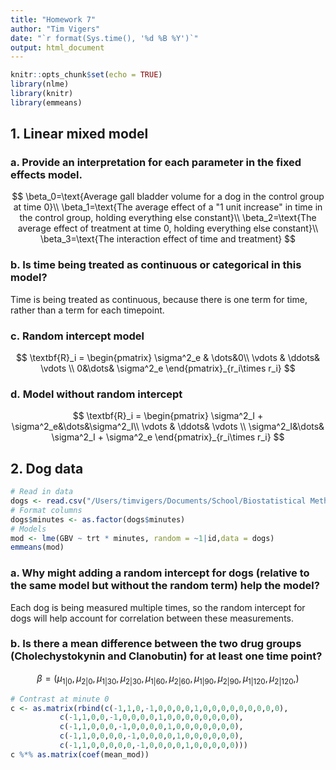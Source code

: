 ```yaml
---
title: "Homework 7"
author: "Tim Vigers"
date: "`r format(Sys.time(), '%d %B %Y')`"
output: html_document
---
```


```r
knitr::opts_chunk$set(echo = TRUE)
library(nlme)
library(knitr)
library(emmeans)
```

## 1. Linear mixed model

### a. Provide an interpretation for each parameter in the fixed effects model.

$$
\beta_0=\text{Average gall bladder volume for a dog in the control group at time 0}\\
\beta_1=\text{The average effect of a "1 unit increase" in time in the control group, holding everything else constant}\\
\beta_2=\text{The average effect of treatment at time 0, holding everything else constant}\\
\beta_3=\text{The interaction effect of time and treatment}
$$

### b. Is time being treated as continuous or categorical in this model?

Time is being treated as continuous, because there is one term for time, rather than a term for each timepoint. 

### c. Random intercept model
$$
\textbf{R}_i = \begin{pmatrix}
\sigma^2_e & \dots&0\\
\vdots & \ddots& \vdots \\
0&\dots& \sigma^2_e
\end{pmatrix}_{r_i\times r_i}
$$

### d. Model without random intercept
$$
\textbf{R}_i = \begin{pmatrix}
\sigma^2_I + \sigma^2_e&\dots&\sigma^2_I\\
\vdots & \ddots& \vdots \\
\sigma^2_I&\dots& \sigma^2_I + \sigma^2_e
\end{pmatrix}_{r_i\times r_i}
$$

## 2. Dog data

```r
# Read in data
dogs <- read.csv("/Users/timvigers/Documents/School/Biostatistical Methods 2/Homeworks/Homework 7/dogdata_long.csv")
# Format columns
dogs$minutes <- as.factor(dogs$minutes)
# Models
mod <- lme(GBV ~ trt * minutes, random = ~1|id,data = dogs)
emmeans(mod)
```

### a. Why might adding a random intercept for dogs (relative to the same model but without the random term) help the model?

Each dog is being measured multiple times, so the random intercept for dogs will help account for correlation between these measurements. 

### b. Is there a mean difference between the two drug groups (Cholechystokynin and Clanobutin) for at least one time point?

$$
\beta = (\mu_{1|0},\mu_{2|0},\mu_{1|30},\mu_{2|30},\mu_{1|60},\mu_{2|60},\mu_{1|90},\mu_{2|90},\mu_{1|120},\mu_{2|120},)
$$

```r
# Contrast at minute 0
c <- as.matrix(rbind(c(-1,1,0,-1,0,0,0,0,1,0,0,0,0,0,0,0,0,0), 
           c(-1,1,0,0,-1,0,0,0,0,1,0,0,0,0,0,0,0,0),
           c(-1,1,0,0,0,-1,0,0,0,0,1,0,0,0,0,0,0,0), 
           c(-1,1,0,0,0,0,-1,0,0,0,0,1,0,0,0,0,0,0),
           c(-1,1,0,0,0,0,0,-1,0,0,0,0,1,0,0,0,0,0)))
c %*% as.matrix(coef(mean_mod))
```